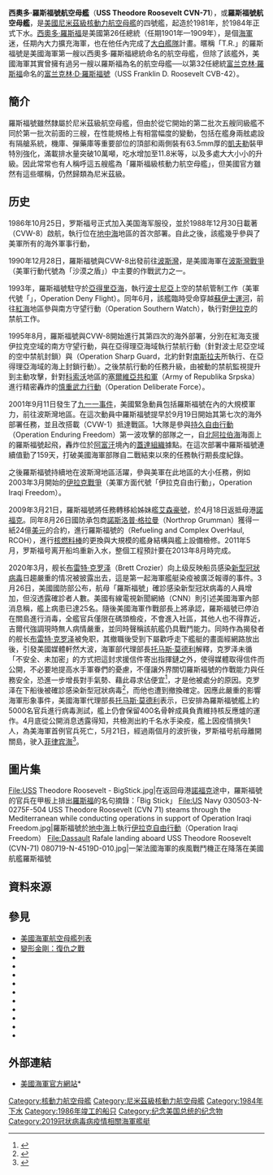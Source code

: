 {{noteTA
|1=zh:密集阵;zh-hans:密集阵;zh-hk:方陣;zh-tw:方陣;
|d1=中國大陸：密集阵；台灣：方陣；香港：方陣
}}
{{軍艦模板
| Ship name           = {{flagicon|United States}} 西奧多·羅斯福<br />{{lang|en|USS ''Theodore Roosevelt'' (CVN-71)}}
| Ship image          = [[File:US_Navy_050715-N-8163B-037_The_Nimitz-class_aircraft_carrier_USS_Theodore_Roosevelt_(CVN_71)_underway_in_the_Atlantic_Ocean.jpg|280px]]
| Ship caption        = 航行於[[大西洋|大西洋]]上的羅斯福號，攝於2005年7月聯合特譴艦隊演習（JTFEX）期間。
| Ship type           = [[航空母舰|航空母舰]]
| Ship namesake       = [[西奧多·羅斯福|西奧多·羅斯福]]
| Ship country        = [[美国|美国]]
| Ship builder        = [[纽波特纽斯造船公司|纽波特纽斯造船公司]]
| Ship ordered        = 1980年9月30日
| Ship original cost  = 45亿美元（2007年）<ref name="USS THEODORE ROOSEVELT — HISTORY">{{cite web|url=http://navysite.de/cvn/cvn71history.htm|title=USS THEODORE ROOSEVELT – HISTORY|accessdate=3 July 2009|archive-date=2009-05-27|archive-url=https://web.archive.org/web/20090527073103/http://navysite.de/cvn/cvn71history.htm|dead-url=no}}</ref>
| Ship laid down      = 1981年10月31日
| Ship launched       = 1984年10月27日
| Ship commissioned   = 1986年10月25日
| Ship reclassified   = [[美国海军通用舰船分类符号|CVN]]-71
| Ship status         = 服役中
| Ship homeport       = [[圣迭戈海军基地|加利福尼亚圣迭戈北岛海军基地]]
| Ship motto          = ''{{lang|la|Qui Plantavit Curabit}}''
| Ship nickname       = "{{lang|en|TR}}"<br>"{{lang|en|Big Stick}}"
| Ship notes          =
| Ship badge          = [[Image:CVN-71_insignia.png|153px]]
| Ship class          = [[尼米兹级|尼米兹级]][[航空母舰|航空母舰]]
| Ship displacement   = {{convert|104600|LT|ST}}<ref>{{cite book |title=The Naval Institute guide to the ships and aircraft of the U.S. fleet |last=Polmar |first=Norman |year=2004 |publisher=Naval Institute Press |isbn=978-1-59114-685-8 |page=112 |url=http://books.google.com/?id=8MwyTX-iA2wC&pg=PA112&dq=nimitz+class+displacement#v=onepage&q=nimitz%20class%20displacement&f=false }}</ref><ref>{{cite web|url=https://www.usna.edu/NAOE/_files/documents/Courses/EN400/04.04%20CVN.pdf|title=CVN-68: NIMITZ CLASS|date=2021-04-15|archive-url=https://web.archive.org/web/20170501150936/https://www.usna.edu/NAOE/_files/documents/Courses/EN400/04.04%20CVN.pdf|archive-date=2017-05-01|dead-url=yes|access-date=2020-10-21}}</ref>
| Ship length           = {{Nimitz class aircraft carrier length}}
| Ship beam             = {{Nimitz class aircraft carrier beam}}
| Ship draft            = {{Nimitz class aircraft carrier draught}}
| Ship propulsion       = {{Nimitz class aircraft carrier propulsion}}
| Ship speed            = {{convert|31.5|kn|km/h}}<ref>{{cite web |url=http://www.navweaps.com/index_tech/tech-028.htm |title=Speed Thrills III - Max speed of nuclear-powered aircraft carriers |publisher=Navweaps.com |date=29 April 1999 |accessdate=2012-01-10 |archive-date=2010-01-11 |archive-url=https://web.archive.org/web/20100111185343/http://www.navweaps.com/index_tech/tech-028.htm |dead-url=no }}</ref>
| Ship range            = {{Nuclear ship range}}
| Ship capacity         =
| Ship complement       = {{Nimitz class aircraft carrier complement}}
| Ship time to activate =
| Ship sensors          = {{Nimitz class aircraft carrier sensors I}}
| Ship EW               = {{Nimitz class aircraft carrier EW}}
| Ship armament         = 2 × [[RIM-7海麻雀导弹|RIM-7海麻雀导弹]]<br>2 × [[RIM-116滾體飛彈|RIM-116拉姆导弹]]<br>2 × [[方阵近迫武器系统|方阵近迫武器系统]][[加特林机枪|加特林机砲]]
| Ship armor            = {{Nimitz class aircraft carrier armour}}
| Ship aircraft         = {{Nimitz class aircraft carrier aircraft}}
}}

'''西奧多·羅斯福號航空母艦'''（'''USS Theodore Roosevelt CVN-71'''），或'''羅斯福號航空母艦'''，是[[美國|美國]][[尼米茲級核動力航空母艦|尼米茲級核動力航空母艦]]的四號艦，起造於1981年，於1984年正式下水。[[西奧多·羅斯福|西奧多·羅斯福]]是美國第26任總統（任期1901年—1909年），是個[[海軍|海軍]]迷，任期內大力擴充海軍，也在他任內完成了[[大白舰队|大白艦隊]]計畫。暱稱「T.R.」的羅斯福號是美國海軍第一艘以西奧多·羅斯福總統命名的航空母艦，但除了該艦外，美國海軍其實曾擁有過另一艘以羅斯福為名的航空母艦──以第32任總統[[富兰克林·德拉诺·罗斯福|富兰克林·羅斯福]]命名的[[羅斯福號航空母艦_(CV-42)|富兰克林·D·羅斯福號]]（USS Franklin D. Roosevelt CVB-42）。

== 簡介 ==
羅斯福號雖然隸屬於尼米茲級航空母艦，但由於從它開始的第二批次五艘同級艦不同於第一批次前面的三艘，在性能規格上有相當幅度的變動，包括在艦身兩舷處設有隔艙系統，機庫、彈藥庫等重要部位的頂部和兩側裝有63.5mm厚的[[凱夫勒|凱夫勒]]裝甲特別強化，滿載排水量突破10萬噸，吃水增加至11.8米等，以及多處大大小小的升級。因此常常也有人稱呼這五艘艦為「羅斯福級核動力航空母艦」，但美國官方雖然有這些暱稱，仍然歸類為尼米茲級。

==历史==
1986年10月25日，罗斯福号正式加入美国海军服役，並於1988年12月30日載著{{link-en|美國海軍第8艦載機大隊|Carrier Air Wing Eight|第8艦載機大隊}}（CVW-8）啟航，執行位在[[地中海|地中海]]地區的首次部署。自此之後，該艦幾乎參與了美軍所有的海外軍事行動，

1990年12月28日，羅斯福號與CVW-8出發前往[[波斯灣|波斯灣]]，是美國海軍在[[波斯灣戰爭|波斯灣戰爭]]（美軍行動代號為「沙漠之盾」）中主要的作戰武力之一。

1993年，羅斯福號駐守於[[亞得里亞海|亞得里亞海]]，執行[[波士尼亞|波士尼亞]]上空的禁航管制工作（美軍代號「{{link-en|禁航行動|Operation Deny Flight}}」，Operation Deny Flight）。同年6月，該艦臨時受命穿越[[蘇伊士運河|蘇伊士運河]]，前往[[紅海|紅海]]地區參與南方守望行動（Operation Southern Watch），執行對[[伊拉克|伊拉克]]的禁航工作。

1995年8月，羅斯福號與CVW-8開始進行其第四次的海外部署，分別在紅海支援伊拉克空域的南方守望行動，與在亞得理亞海域執行禁航行動（針對波士尼亞空域的空中禁航封鎖）與{{link-en|犀利護衛行動|Operation Sharp Guard}}（Operation Sharp Guard，北約針對[[南斯拉夫|南斯拉夫]]所執行、在亞得理亞海域的海上封鎖行動）。之後禁航行動的任務升級，由被動的禁航監視提升到主動攻擊，針對[[科索沃|科索沃]]地區的[[塞爾維亞共和軍|塞爾維亞共和軍]]（Army of Republika Srpska）進行精密轟炸的[[慎重武力行動|慎重武力行動]]（Operation Deliberate Force）。

2001年9月11日發生了[[九一一事件|九一一事件]]，美國緊急動員包括羅斯福號在內的大規模軍力，前往波斯灣地區。在這次動員中羅斯福號提早於9月19日開始其第七次的海外部署任務，並且改搭載{{link-en|美國海軍第1艦載機大隊|Carrier Air Wing One|第1艦載機大隊}}（CVW-1）抵達戰區。1大隊是參與[[持久自由行動|持久自由行動]]（Operation Enduring Freedom）第一波攻擊的部隊之一，自[[北阿拉伯海|北阿拉伯海]]海面上的羅斯福號起飛，轟炸位於[[阿富汗|阿富汗]]境內的[[蓋達組織|蓋達組織]]據點。在這次部署中羅斯福號連續值勤了159天，打破美國海軍部隊自二戰結束以來的任務執行期長度紀錄。

之後羅斯福號持續地在波斯灣地區活躍，參與美軍在此地區的大小任務，例如2003年3月開始的[[伊拉克戰爭|伊拉克戰爭]]（美軍方面代號「伊拉克自由行動」，Operation Iraqi Freedom）。

2009年3月21日，羅斯福號將任務轉移給姊妹艦[[艾森豪號航空母艦|艾森豪號]]，於4月18日返抵母港[[諾福克_(維吉尼亞州)|諾福克]]。同年8月26日國防承包商[[諾斯洛普·格拉曼|諾斯洛普·格拉曼]]（Northrop Grumman）獲得一紙24億[[美元|美元]]的合約，進行羅斯福號的{{link-en|更換燃料棒與複雜檢修工程|Refueling and Overhaul}}（Refueling and Complex OverHaul, RCOH），進行[[核燃料棒|核燃料棒]]的更換與大規模的艦身結構與艦上設備檢修。2011年5月，罗斯福号离开船坞重新入水，整個工程預計要在2013年8月時完成。

2020年3月，舰长[[布雷特·克罗泽|布雷特·克罗泽]]（Brett Crozier）向上级反映船员感染[[2019冠狀病毒病美國疫情|新型冠狀病毒]]日趨嚴重的情况被披露出去，這是第一起海軍艦艇染疫被廣泛報導的事件。3月26日，美國國防部公布，航母「羅斯福號」確診感染新型冠狀病毒的人員增加，但沒透露確診者人數。美國有線電視新聞網絡（CNN）則引述美國海軍內部消息稱，艦上病患已達25名。隨後美國海軍作戰部長{{link-en|迈克尔·吉尔代|Michael M. Gilday|}}上將承認，羅斯福號已停泊在關島進行消毒，全艦官兵僅限在碼頭檢疫，不會進入社區，其他人也不得靠近，吉爾代強調現時無人病情嚴重，並同時聲稱該航艦仍具戰鬥能力。同時作為揭發者的舰长[[布雷特·克罗泽|布雷特·克罗泽]]被免职，其撤職後受到下屬歡呼走下艦艇的畫面經網路放出後，引發美國媒體軒然大波，海軍部代理部長[[托马斯·莫德利|托马斯·莫德利]]解釋，克罗泽未循「不安全、未加密」的方式把這封求援信件寄出指揮鏈之外，使得媒體取得信件而公開，不必要地提高水手軍眷們的憂慮，不僅讓外界關切羅斯福號的作戰能力與任務安全，恐進一步增長對手氣勢、藉此尋求佔便宜<ref>{{cite news |url=https://www.chinatimes.com/realtimenews/20200404000022-260417 |title=並非無理！美艦長求援遭拔官 海軍親解釋關鍵大錯 |publisher=中時電子報 |date=2020-04-04 |accessdate=2020-04-06 |archive-date=2020-11-09 |archive-url=https://web.archive.org/web/20201109112319/https://www.chinatimes.com/realtimenews/20200404000022-260417 |dead-url=no }}</ref>，才是他被處分的原因。克罗泽在下船後被確診感染新型冠狀病毒<ref>{{cite news |url=https://udn.com/news/story/120944/4470557 |title=被解職羅斯福號航母艦長 驚傳確診新冠肺炎 |publisher=聯合新聞網 |date=2020-04-06 |accessdate=2020-04-06 |archive-date=2020-04-11 |archive-url=https://web.archive.org/web/20200411104533/https://udn.com/news/story/120944/4470557 |dead-url=no }}</ref>，而他也遭到撤換確定。因應此嚴重的影響海軍形象事件，美國海軍代理部長[[托马斯·莫德利|托马斯·莫德利]]表示，已安排為羅斯福號艦上約5000名官兵進行病毒測試，艦上仍會保留400名骨幹成員負責維持核反應爐的運作。4月底從公開消息透露得知，共檢測出約千名水手染疫，艦上因疫情損失1人，為美海軍首例官兵死亡，5月21日，經過兩個月的波折後，罗斯福号航母離開關島，驶入[[菲律宾海|菲律宾海]]<ref>{{cite news |title=停靠关岛近两个月 美国“罗斯福”号航母首次出海 |url=http://www.bjd.com.cn/a/202005/21/WS5ec603fbe4b00aba04d1d9c0.html}}</ref>。

==圖片集==
<gallery>
File:USS Theodore Roosevelt - BigStick.jpg|在返回母港[[諾福克_(維吉尼亞州)|諾福克]]途中，羅斯福號的官兵在甲板上排出[[西奧多·羅斯福|羅斯福]]的名句摘錄：「Big Stick」
File:US Navy 030503-N-0275F-504 USS Theodore Roosevelt (CVN 71) steams through the Mediterranean while conducting operations in support of Operation Iraqi Freedom.jpg|羅斯福號於[[地中海|地中海]]上執行[[伊拉克自由行動|伊拉克自由行動]]（Operation Iraqi Freedom）
File:Dassault Rafale landing aboard USS Theodore Roosevelt (CVN-71) 080719-N-4519D-010.jpg|一架法國海軍的疾風戰鬥機正在降落在美國航艦羅斯福號
</gallery>

==資料來源==
{{Reflist|2}}

==參見==
{{div col|2}}
*[[美國海軍航空母艦列表|美國海軍航空母艦列表]]
*[[變形金剛：復仇之戰|變形金剛：復仇之戰]]
*{{le|美國海軍第11艦載機大隊|Carrier Air Wing Eleven}}
*{{le|邦克山號導彈巡洋艦|USS Bunker Hill CG-52}}
*{{le|美國海軍第23驅逐艦戰隊|Destroyer Squadron 23}}
*{{le|美國海軍第87戰鬥攻擊機中隊|VFA-87}}
*{{le|美國海軍第146戰鬥攻擊機中隊|VFA-146}}
*{{le|美國海軍第115艦載空中預警中隊|VAW-115}}
*{{le|美國海軍第142電子戰飛行隊 |VAQ-142}}
*{{le|美國海軍第75直升機海上突擊中隊|HSM-75}}
*{{le|美國海軍第8海上作戰直升機中隊|HSC-8}}
*{{le|美國海軍第30艦隊後勤運補中隊|VRC-30}}
{{div col end}}

==外部連結==
*[http://www.navy.mil 美國海軍官方網站]* {{Wayback|url=http://www.navy.mil/ |date=20040811142434 }}

{{尼米茲級航空母艦}}
{{美國航空母艦}}

{{DEFAULTSORT:Theodore Roosevelt, USS}}
[[Category:核動力航空母艦|Category:核動力航空母艦]]
[[Category:尼米茲級核動力航空母艦|Category:尼米茲級核動力航空母艦]]
[[Category:1984年下水|Category:1984年下水]]
[[Category:1986年竣工的船只|Category:1986年竣工的船只]]
[[Category:纪念美国总统的纪念物|Category:纪念美国总统的纪念物]]
[[Category:2019冠状病毒病疫情相關海軍艦艇|Category:2019冠状病毒病疫情相關海軍艦艇]]